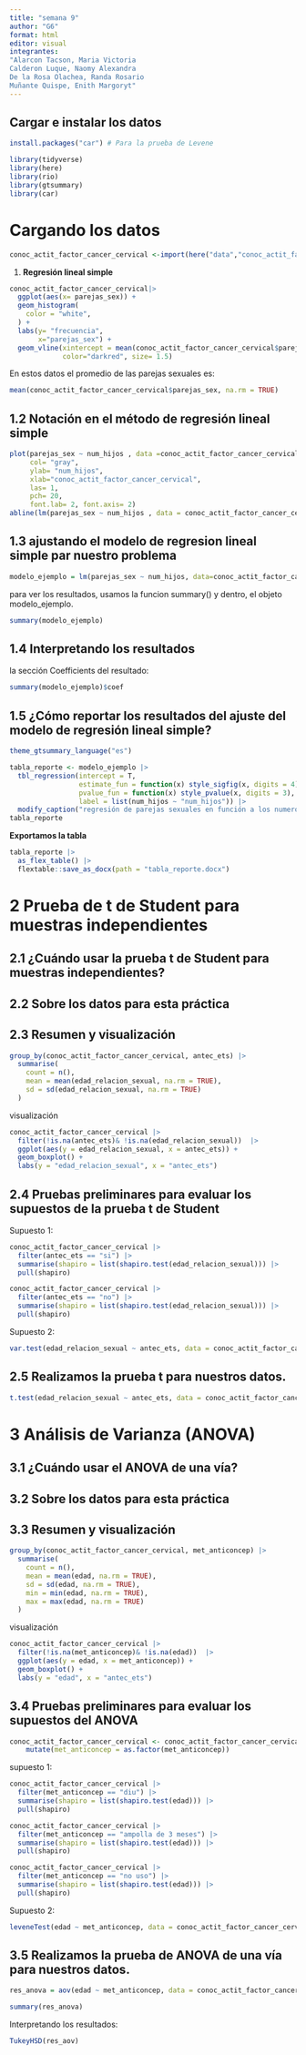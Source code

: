 ```yaml
---
title: "semana 9"
author: "G6"
format: html
editor: visual
integrantes: 
"Alarcon Tacson, Maria Victoria
Calderon Luque, Naomy Alexandra
De la Rosa Olachea, Randa Rosario
Muñante Quispe, Enith Margoryt"
---
```


## Cargar e instalar los datos

```r
install.packages("car") # Para la prueba de Levene
```

```r
library(tidyverse)
library(here)
library(rio)
library(gtsummary)
library(car)
```

# Cargando los datos

```r
conoc_actit_factor_cancer_cervical <-import(here("data","conoc_actit_factor_cancer_cervical"))
```

1.  **Regresión lineal simple**

```r
conoc_actit_factor_cancer_cervical|>
  ggplot(aes(x= parejas_sex)) +
  geom_histogram(
    color = "white",
  ) +
  labs(y= "frecuencia",
       x="parejas_sex") +
  geom_vline(xintercept = mean(conoc_actit_factor_cancer_cervical$parejas_sex, na.rm =TRUE),
             color="darkred", size= 1.5)
```

En estos datos el promedio de las parejas sexuales es:

```r
mean(conoc_actit_factor_cancer_cervical$parejas_sex, na.rm = TRUE)
```

## 1.2 Notación en el método de regresión lineal simple

```r
plot(parejas_sex ~ num_hijos , data =conoc_actit_factor_cancer_cervical,
     col= "gray", 
     ylab= "num_hijos",
     xlab="conoc_actit_factor_cancer_cervical",
     las= 1,
     pch= 20,
     font.lab= 2, font.axis= 2)
abline(lm(parejas_sex ~ num_hijos , data = conoc_actit_factor_cancer_cervical), lwd = 2, col = "darkred")
```

## 1.3 ajustando el modelo de regresion lineal simple par nuestro problema

```r
modelo_ejemplo = lm(parejas_sex ~ num_hijos, data=conoc_actit_factor_cancer_cervical )
```

para ver los resultados, usamos la funcion summary() y dentro, el objeto modelo_ejemplo.

```r
summary(modelo_ejemplo)
```

## 1.4 Interpretando los resultados

la sección Coefficients del resultado:

```r
summary(modelo_ejemplo)$coef
```

## 1.5 ¿Cómo reportar los resultados del ajuste del modelo de regresión lineal simple?

```r
theme_gtsummary_language("es")

tabla_reporte <- modelo_ejemplo |>
  tbl_regression(intercept = T,
                 estimate_fun = function(x) style_sigfig(x, digits = 4),
                 pvalue_fun = function(x) style_pvalue(x, digits = 3),
                 label = list(num_hijos ~ "num_hijos")) |>
  modify_caption("regresión de parejas sexuales en función a los numeros de hijos")
tabla_reporte
```

**Exportamos la tabla**

```r
tabla_reporte |>
  as_flex_table() |>
  flextable::save_as_docx(path = "tabla_reporte.docx")
```

# 2 Prueba de t de Student para muestras independientes

## 2.1 ¿Cuándo usar la prueba t de Student para muestras independientes?

## 2.2 Sobre los datos para esta práctica

## 2.3 Resumen y visualización

```r
group_by(conoc_actit_factor_cancer_cervical, antec_ets) |> 
  summarise(
    count = n(),
    mean = mean(edad_relacion_sexual, na.rm = TRUE),
    sd = sd(edad_relacion_sexual, na.rm = TRUE)
  )
```

visualización

```r
conoc_actit_factor_cancer_cervical |>  
  filter(!is.na(antec_ets)& !is.na(edad_relacion_sexual))  |> 
  ggplot(aes(y = edad_relacion_sexual, x = antec_ets)) +
  geom_boxplot() +
  labs(y = "edad_relacion_sexual", x = "antec_ets")
```

## 2.4 Pruebas preliminares para evaluar los supuestos de la prueba t de Student

Supuesto 1:

```r
conoc_actit_factor_cancer_cervical |> 
  filter(antec_ets == "si") |> 
  summarise(shapiro = list(shapiro.test(edad_relacion_sexual))) |> 
  pull(shapiro)
```

```r
conoc_actit_factor_cancer_cervical |> 
  filter(antec_ets == "no") |> 
  summarise(shapiro = list(shapiro.test(edad_relacion_sexual))) |> 
  pull(shapiro)
```

Supuesto 2:

```r
var.test(edad_relacion_sexual ~ antec_ets, data = conoc_actit_factor_cancer_cervical)
```

## 2.5 Realizamos la prueba t para nuestros datos.

```r
t.test(edad_relacion_sexual ~ antec_ets, data = conoc_actit_factor_cancer_cervical, var.equal = TRUE)
```

# 3 Análisis de Varianza (ANOVA)

## 3.1 ¿Cuándo usar el ANOVA de una vía?

## 3.2 Sobre los datos para esta práctica

## 3.3 Resumen y visualización

```r
group_by(conoc_actit_factor_cancer_cervical, met_anticoncep) |> 
  summarise(
    count = n(),
    mean = mean(edad, na.rm = TRUE),
    sd = sd(edad, na.rm = TRUE),
    min = min(edad, na.rm = TRUE),
    max = max(edad, na.rm = TRUE)
  )
```

visualización

```r
conoc_actit_factor_cancer_cervical |>  
  filter(!is.na(met_anticoncep)& !is.na(edad))  |> 
  ggplot(aes(y = edad, x = met_anticoncep)) +
  geom_boxplot() +
  labs(y = "edad", x = "antec_ets")
```

## 3.4 Pruebas preliminares para evaluar los supuestos del ANOVA

```r
conoc_actit_factor_cancer_cervical <- conoc_actit_factor_cancer_cervical |>
    mutate(met_anticoncep = as.factor(met_anticoncep))
```

supuesto 1:

```r
conoc_actit_factor_cancer_cervical |> 
  filter(met_anticoncep == "diu") |> 
  summarise(shapiro = list(shapiro.test(edad))) |> 
  pull(shapiro)
```

```r
conoc_actit_factor_cancer_cervical |> 
  filter(met_anticoncep == "ampolla de 3 meses") |> 
  summarise(shapiro = list(shapiro.test(edad))) |> 
  pull(shapiro)
```

```r
conoc_actit_factor_cancer_cervical |> 
  filter(met_anticoncep == "no uso") |> 
  summarise(shapiro = list(shapiro.test(edad))) |> 
  pull(shapiro)
```

Supuesto 2:

```r
leveneTest(edad ~ met_anticoncep, data = conoc_actit_factor_cancer_cervical)
```

## 3.5 Realizamos la prueba de ANOVA de una vía para nuestros datos.

```r
res_anova = aov(edad ~ met_anticoncep, data = conoc_actit_factor_cancer_cervical)
```

```r
summary(res_anova)
```

Interpretando los resultados:

```r
TukeyHSD(res_aov)
```
